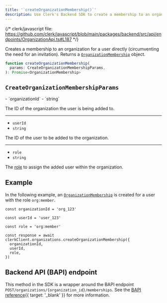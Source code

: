 ```yaml
---
title: '`createOrganizationMembership()`'
description: Use Clerk's Backend SDK to create a membership to an organization for a user directly (circumventing the need for an invitation).
---
```


{/* clerk/javascript file: https://github.com/clerk/javascript/blob/main/packages/backend/src/api/endpoints/OrganizationApi.ts#L187 */}

Creates a membership to an organization for a user directly (circumventing the need for an invitation). Returns a [`OrganizationMembership`](/docs/references/backend/types/backend-organization-membership) object.

```ts
function createOrganizationMembership(
  params: CreateOrganizationMembershipParams,
): Promise<OrganizationMembership>
```

## `CreateOrganizationMembershipParams`

<Properties>
  - `organizationId`
  - `string`

  The ID of the organization the user is being added to.

  ---

  - `userId`
  - `string`

  The ID of the user to be added to the organization.

  ---

  - `role`
  - `string`

  The [role](/docs/guides/organizations/roles-and-permissions) to assign the added user within the organization.
</Properties>

## Example

<Include src="_partials/backend/usage" />

In the following example, an [`OrganizationMembership`](/docs/references/backend/types/backend-organization-membership) is created for a user with the role `org:member`.

```tsx
const organizationId = 'org_123'

const userId = 'user_123'

const role = 'org:member'

const response = await clerkClient.organizations.createOrganizationMembership({
  organizationId,
  userId,
  role,
})
```

## Backend API (BAPI) endpoint

This method in the SDK is a wrapper around the BAPI endpoint `POST/organizations/{organization_id}/memberships`. See the [BAPI reference](/docs/reference/backend-api/tag/Organization-Memberships#operation/CreateOrganizationMembership){{ target: '_blank' }} for more information.
